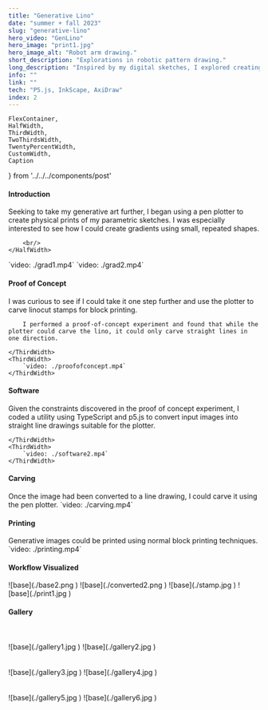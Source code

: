 ```yaml
---
title: "Generative Lino"
date: "summer + fall 2023"
slug: "generative-lino"
hero_video: "GenLino"
hero_image: "print1.jpg"
hero_image_alt: "Robot arm drawing."
short_description: "Explorations in robotic pattern drawing."
long_description: "Inspired by my digital sketches, I explored creating physical art with a pen plotter—a robotic arm controlled by code—producing prints with unique analog qualities. I was curious to see if I could take it one step further and use the plotter to carve linocut stamps for block printing."
info: ""
link: ""
tech: "P5.js, InkScape, AxiDraw"
index: 2
---
```

    FlexContainer,
    HalfWidth,
    ThirdWidth,
    TwoThirdsWidth,
    TwentyPercentWidth,
    CustomWidth,
    Caption
} from '../../../components/post'

#### Introduction
<FlexContainer>
    <HalfWidth>
        Seeking to take my generative art further, I began using a pen plotter to create physical prints of my parametric sketches.
        I was especially interested to see how I could create gradients using small, repeated shapes.

        <br/>
    </HalfWidth>
</FlexContainer>
<TwoThirdsWidth>
<FlexContainer>
    <CustomWidth width={"45%"}>
        `video: ./grad1.mp4`
    </CustomWidth>
    <CustomWidth width={"45%"}>
        `video: ./grad2.mp4`
    </CustomWidth>
</FlexContainer>
</TwoThirdsWidth>

#### Proof of Concept
<FlexContainer>
    <ThirdWidth>
        I was curious to see if I could take it one step further and use the plotter to carve linocut stamps for block printing.

        I performed a proof-of-concept experiment and found that while the plotter could carve the lino, it could only carve straight lines in one direction.

    </ThirdWidth>
    <ThirdWidth>
        `video: ./proofofconcept.mp4`
    </ThirdWidth>
</FlexContainer>

#### Software
<FlexContainer>
    <ThirdWidth>
       Given the constraints discovered in the proof of concept experiment, I coded a utility using TypeScript and p5.js to convert input images into straight line drawings suitable for the plotter.

    </ThirdWidth>
    <ThirdWidth>
        `video: ./software2.mp4`
    </ThirdWidth>
</FlexContainer>

#### Carving
<FlexContainer>
    <ThirdWidth>
        Once the image had been converted to a line drawing, I could carve it using the pen plotter.
    </ThirdWidth>
    <ThirdWidth>
        `video: ./carving.mp4`
    </ThirdWidth>
</FlexContainer>

#### Printing
<FlexContainer>
    <ThirdWidth>
       Generative images could be printed using normal block printing techniques.
    </ThirdWidth>
    <ThirdWidth>
        `video: ./printing.mp4`
    </ThirdWidth>
</FlexContainer>

#### Workflow Visualized
<FlexContainer>
    <CustomWidth width={"20%"}>
        ![base](./base2.png )
    </CustomWidth>
    <CustomWidth width={"20%"}>
        ![base](./converted2.png )
    </CustomWidth>
    <CustomWidth width={"20%"}>
        ![base](./stamp.jpg )
    </CustomWidth>
    <CustomWidth width={"20%"}>
        ![base](./print1.jpg )
    </CustomWidth>
</FlexContainer>

#### Gallery
<br/>
<br/>
<TwoThirdsWidth>
<FlexContainer>
    <CustomWidth width={"45%"}>
        ![base](./gallery1.jpg )
    </CustomWidth>
    <CustomWidth width={"45%"}>
        ![base](./gallery2.jpg )
    </CustomWidth>
</FlexContainer>
</TwoThirdsWidth>
<br/>
<br/>
<br/>
<TwoThirdsWidth>
<FlexContainer>
    <CustomWidth width={"45%"}>
        ![base](./gallery3.jpg )
    </CustomWidth>
    <CustomWidth width={"45%"}>
        ![base](./gallery4.jpg )
    </CustomWidth>
</FlexContainer>
</TwoThirdsWidth>
<br/>
<br/>
<br/>
<TwoThirdsWidth>
<FlexContainer>
    <CustomWidth width={"45%"}>
        ![base](./gallery5.jpg )
    </CustomWidth>
    <CustomWidth width={"45%"}>
        ![base](./gallery6.jpg )
    </CustomWidth>
</FlexContainer>
</TwoThirdsWidth>
<br/>
<br/>